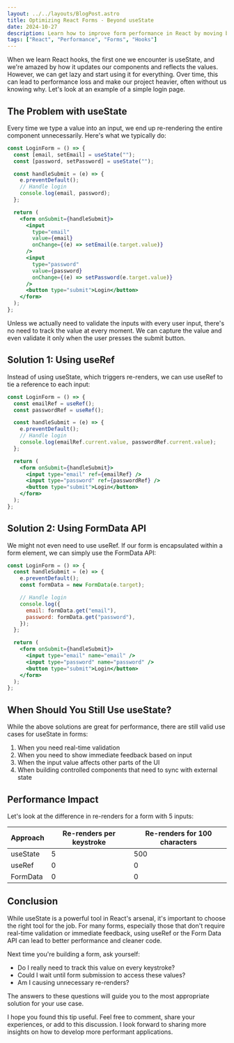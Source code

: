 ```yaml
---
layout: ../../layouts/BlogPost.astro
title: Optimizing React Forms - Beyond useState
date: 2024-10-27
description: Learn how to improve form performance in React by moving beyond useState
tags: ["React", "Performance", "Forms", "Hooks"]
---
```



When we learn React hooks, the first one we encounter is useState, and we're amazed by how it updates our components and reflects the values. However, we can get lazy and start using it for everything. Over time, this can lead to performance loss and make our project heavier, often without us knowing why. Let's look at an example of a simple login page.

## The Problem with useState

Every time we type a value into an input, we end up re-rendering the entire component unnecessarily. Here's what we typically do:

```jsx
const LoginForm = () => {
  const [email, setEmail] = useState("");
  const [password, setPassword] = useState("");

  const handleSubmit = (e) => {
    e.preventDefault();
    // Handle login
    console.log(email, password);
  };

  return (
    <form onSubmit={handleSubmit}>
      <input
        type="email"
        value={email}
        onChange={(e) => setEmail(e.target.value)}
      />
      <input
        type="password"
        value={password}
        onChange={(e) => setPassword(e.target.value)}
      />
      <button type="submit">Login</button>
    </form>
  );
};
```

Unless we actually need to validate the inputs with every user input, there's no need to track the value at every moment. We can capture the value and even validate it only when the user presses the submit button.

## Solution 1: Using useRef

Instead of using useState, which triggers re-renders, we can use useRef to tie a reference to each input:

```jsx
const LoginForm = () => {
  const emailRef = useRef();
  const passwordRef = useRef();

  const handleSubmit = (e) => {
    e.preventDefault();
    // Handle login
    console.log(emailRef.current.value, passwordRef.current.value);
  };

  return (
    <form onSubmit={handleSubmit}>
      <input type="email" ref={emailRef} />
      <input type="password" ref={passwordRef} />
      <button type="submit">Login</button>
    </form>
  );
};
```

## Solution 2: Using FormData API

We might not even need to use useRef. If our form is encapsulated within a form element, we can simply use the FormData API:

```jsx
const LoginForm = () => {
  const handleSubmit = (e) => {
    e.preventDefault();
    const formData = new FormData(e.target);

    // Handle login
    console.log({
      email: formData.get("email"),
      password: formData.get("password"),
    });
  };

  return (
    <form onSubmit={handleSubmit}>
      <input type="email" name="email" />
      <input type="password" name="password" />
      <button type="submit">Login</button>
    </form>
  );
};
```

## When Should You Still Use useState?

While the above solutions are great for performance, there are still valid use cases for useState in forms:

1. When you need real-time validation
2. When you need to show immediate feedback based on input
3. When the input value affects other parts of the UI
4. When building controlled components that need to sync with external state

## Performance Impact

Let's look at the difference in re-renders for a form with 5 inputs:

| Approach | Re-renders per keystroke | Re-renders for 100 characters |
| -------- | ------------------------ | ----------------------------- |
| useState | 5                        | 500                           |
| useRef   | 0                        | 0                             |
| FormData | 0                        | 0                             |

## Conclusion

While useState is a powerful tool in React's arsenal, it's important to choose the right tool for the job. For many forms, especially those that don't require real-time validation or immediate feedback, using useRef or the Form Data API can lead to better performance and cleaner code.

Next time you're building a form, ask yourself:

- Do I really need to track this value on every keystroke?
- Could I wait until form submission to access these values?
- Am I causing unnecessary re-renders?

The answers to these questions will guide you to the most appropriate solution for your use case.

I hope you found this tip useful. Feel free to comment, share your experiences, or add to this discussion. I look forward to sharing more insights on how to develop more performant applications.
